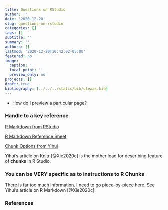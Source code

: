```yaml
---
title: Questions on RStudio
author: ''
date: '2020-12-20'
slug: questions-on-rstudio
categories: []
tags: []
subtitle: ''
summary: ''
authors: []
lastmod: '2020-12-20T10:42:02-05:00'
featured: no
image:
  caption: ''
  focal_point: ''
  preview_only: no
projects: []
draft: true
bibliography: [../../../static/bib/utexas.bib]
---
```


- How do I preview a particular page?

### Handle to a key reference

[R Markdown from RStudio](https://rmarkdown.rstudio.com/)

[R Markdown Reference Sheet](https://rstudio.com/wp-content/uploads/2015/03/rmarkdown-reference.pdf)

[Chunk Options from Yihui](https://yihui.org/knitr/options/)
 
Yihui's article on Knitr [@Xie2020c] is the mother load for describing feature of **chunks** in R Studio.

### You can be VERY specific as to instructions to R Chunks

There is far too much information. I need to go piece-by-piece here. See Yihui's article on R Markdown [@Xie2020c].

### References
